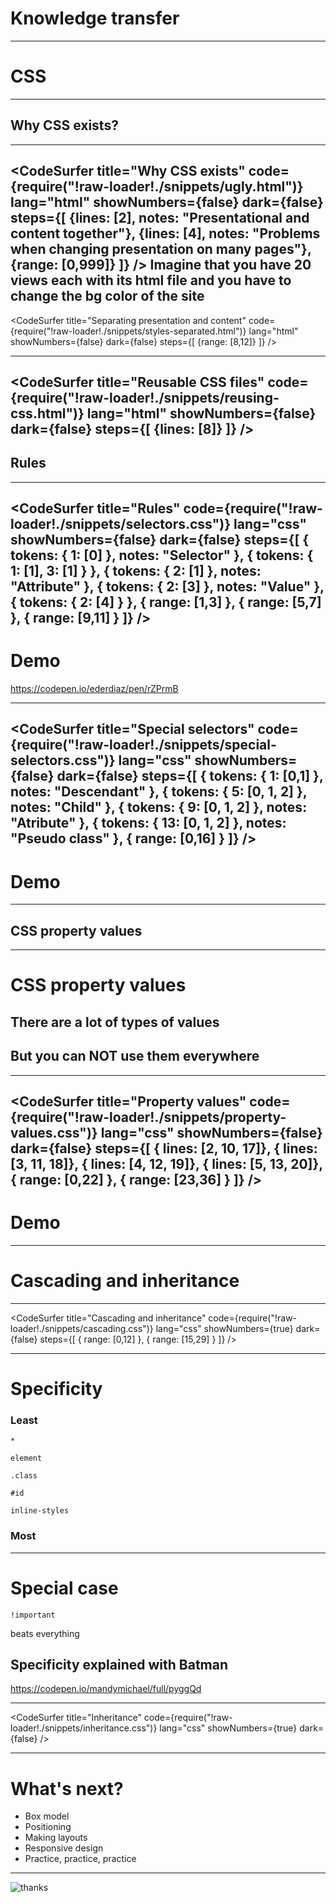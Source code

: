 <!-- export { dark as theme } from 'mdx-deck/themes' -->

# Knowledge transfer
---
# CSS
---
## Why CSS exists?
---
<CodeSurfer
  title="Why CSS exists"
  code={require("!raw-loader!./snippets/ugly.html")}
  lang="html"
  showNumbers={false}
  dark={false}
  steps={[
    {lines: [2], notes: "Presentational and content together"},
    {lines: [4], notes: "Problems when changing presentation on many pages"},
    {range: [0,999]}
  ]}
/>
<Notes>
Imagine that you have 20 views each with its html file 
and you have to change the bg color of the site
</Notes>
---
<CodeSurfer
  title="Separating presentation and content"
  code={require("!raw-loader!./snippets/styles-separated.html")}
  lang="html"
  showNumbers={false}
  dark={false}
  steps={[
    {range: [8,12]}
  ]}
/>

---
<CodeSurfer
  title="Reusable CSS files"
  code={require("!raw-loader!./snippets/reusing-css.html")}
  lang="html"
  showNumbers={false}
  dark={false}
  steps={[
    {lines: [8]}
  ]}
/>
---
## Rules
---
<CodeSurfer
  title="Rules"
  code={require("!raw-loader!./snippets/selectors.css")}
  lang="css"
  showNumbers={false}
  dark={false}
  steps={[
    { tokens: { 1: [0] }, notes: "Selector" },
    { tokens: { 1: [1], 3: [1] } },
    { tokens: { 2: [1] }, notes: "Attribute" },
    { tokens: { 2: [3] }, notes: "Value" },
    { tokens: { 2: [4] } },
    { range: [1,3] },
    { range: [5,7] },
    { range: [9,11] }
  ]}
/>
---
# Demo
<a href="https://codepen.io/ederdiaz/pen/rZPrmB" target="_blank">https://codepen.io/ederdiaz/pen/rZPrmB</a>

---
<CodeSurfer
  title="Special selectors"
  code={require("!raw-loader!./snippets/special-selectors.css")}
  lang="css"
  showNumbers={false}
  dark={false}
  steps={[
    { tokens: { 1: [0,1] }, notes: "Descendant" },
    { tokens: { 5: [0, 1, 2] }, notes: "Child" },
    { tokens: { 9: [0, 1, 2] }, notes: "Atribute" },
    { tokens: { 13: [0, 1, 2] }, notes: "Pseudo class" },
    { range: [0,16] }
  ]}
/>
---
# Demo
---
## CSS property values
---
# CSS property values
## There are a lot of types of values
## But you can NOT use them everywhere
---
<CodeSurfer
  title="Property values"
  code={require("!raw-loader!./snippets/property-values.css")}
  lang="css"
  showNumbers={false}
  dark={false}
  steps={[
    { lines: [2, 10, 17]},
    { lines: [3, 11, 18]},
    { lines: [4, 12, 19]},
    { lines: [5, 13, 20]},
    { range: [0,22] },
    { range: [23,36] }
  ]}
/>
---
# Demo
---
# Cascading and inheritance
---

<CodeSurfer
  title="Cascading and inheritance"
  code={require("!raw-loader!./snippets/cascading.css")}
  lang="css"
  showNumbers={true}
  dark={false}
  steps={[
    { range: [0,12] },
    { range: [15,29] }
  ]}
/>

---

# Specificity

### Least
`*`

`element`

`.class`

`#id`

`inline-styles`
### Most

---

# Special case
`!important` 

beats everything 

## Specificity explained with Batman
https://codepen.io/mandymichael/full/pyggQd

---

<CodeSurfer
  title="Inheritance"
  code={require("!raw-loader!./snippets/inheritance.css")}
  lang="css"
  showNumbers={true}
  dark={false}
/>

---

# What's next?
- Box model
- Positioning
- Making layouts
- Responsive design
- Practice, practice, practice

---

![thanks](../assets/t-hanks.gif)
